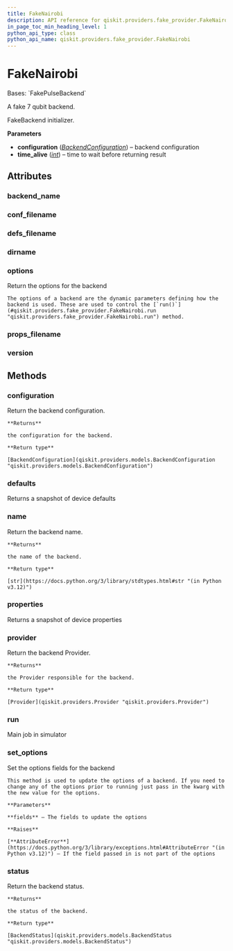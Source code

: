 ```yaml
---
title: FakeNairobi
description: API reference for qiskit.providers.fake_provider.FakeNairobi
in_page_toc_min_heading_level: 1
python_api_type: class
python_api_name: qiskit.providers.fake_provider.FakeNairobi
---
```


# FakeNairobi

<Class id="qiskit.providers.fake_provider.FakeNairobi" isDedicatedPage={true} github="https://github.com/qiskit/qiskit/tree/stable/0.25/qiskit/providers/fake_provider/backends/nairobi/fake_nairobi.py" signature="qiskit.providers.fake_provider.FakeNairobi">
  Bases: `FakePulseBackend`

  A fake 7 qubit backend.

  FakeBackend initializer.

  **Parameters**

  *   **configuration** ([*BackendConfiguration*](qiskit.providers.models.BackendConfiguration "qiskit.providers.models.BackendConfiguration")) – backend configuration
  *   **time\_alive** ([*int*](https://docs.python.org/3/library/functions.html#int "(in Python v3.12)")) – time to wait before returning result

  ## Attributes

  ### backend\_name

  <Attribute id="qiskit.providers.fake_provider.FakeNairobi.backend_name" name="backend_name" attributeValue="'fake_nairobi'" />

  ### conf\_filename

  <Attribute id="qiskit.providers.fake_provider.FakeNairobi.conf_filename" name="conf_filename" attributeValue="'conf_nairobi.json'" />

  ### defs\_filename

  <Attribute id="qiskit.providers.fake_provider.FakeNairobi.defs_filename" name="defs_filename" attributeValue="'defs_nairobi.json'" />

  ### dirname

  <Attribute id="qiskit.providers.fake_provider.FakeNairobi.dirname" name="dirname" attributeValue="'/home/runner/work/qiskit/qiskit/.tox/docs/lib/python3.9/site-packages/qiskit/providers/fake_provider/backends/nairobi'" />

  ### options

  <Attribute id="qiskit.providers.fake_provider.FakeNairobi.options" name="options">
    Return the options for the backend

    The options of a backend are the dynamic parameters defining how the backend is used. These are used to control the [`run()`](#qiskit.providers.fake_provider.FakeNairobi.run "qiskit.providers.fake_provider.FakeNairobi.run") method.
  </Attribute>

  ### props\_filename

  <Attribute id="qiskit.providers.fake_provider.FakeNairobi.props_filename" name="props_filename" attributeValue="'props_nairobi.json'" />

  ### version

  <Attribute id="qiskit.providers.fake_provider.FakeNairobi.version" name="version" attributeValue="1" />

  ## Methods

  ### configuration

  <Function id="qiskit.providers.fake_provider.FakeNairobi.configuration" name="configuration" signature="configuration()">
    Return the backend configuration.

    **Returns**

    the configuration for the backend.

    **Return type**

    [BackendConfiguration](qiskit.providers.models.BackendConfiguration "qiskit.providers.models.BackendConfiguration")
  </Function>

  ### defaults

  <Function id="qiskit.providers.fake_provider.FakeNairobi.defaults" name="defaults" signature="defaults()">
    Returns a snapshot of device defaults
  </Function>

  ### name

  <Function id="qiskit.providers.fake_provider.FakeNairobi.name" name="name" signature="name()">
    Return the backend name.

    **Returns**

    the name of the backend.

    **Return type**

    [str](https://docs.python.org/3/library/stdtypes.html#str "(in Python v3.12)")
  </Function>

  ### properties

  <Function id="qiskit.providers.fake_provider.FakeNairobi.properties" name="properties" signature="properties()">
    Returns a snapshot of device properties
  </Function>

  ### provider

  <Function id="qiskit.providers.fake_provider.FakeNairobi.provider" name="provider" signature="provider()">
    Return the backend Provider.

    **Returns**

    the Provider responsible for the backend.

    **Return type**

    [Provider](qiskit.providers.Provider "qiskit.providers.Provider")
  </Function>

  ### run

  <Function id="qiskit.providers.fake_provider.FakeNairobi.run" name="run" signature="run(run_input, **kwargs)">
    Main job in simulator
  </Function>

  ### set\_options

  <Function id="qiskit.providers.fake_provider.FakeNairobi.set_options" name="set_options" signature="set_options(**fields)">
    Set the options fields for the backend

    This method is used to update the options of a backend. If you need to change any of the options prior to running just pass in the kwarg with the new value for the options.

    **Parameters**

    **fields** – The fields to update the options

    **Raises**

    [**AttributeError**](https://docs.python.org/3/library/exceptions.html#AttributeError "(in Python v3.12)") – If the field passed in is not part of the options
  </Function>

  ### status

  <Function id="qiskit.providers.fake_provider.FakeNairobi.status" name="status" signature="status()">
    Return the backend status.

    **Returns**

    the status of the backend.

    **Return type**

    [BackendStatus](qiskit.providers.models.BackendStatus "qiskit.providers.models.BackendStatus")
  </Function>
</Class>

